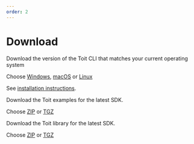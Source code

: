 ```yaml
---
order: 2
---
```


# Download

<Boxes>
<Box title="Toit CLI">

Download the version of the Toit CLI that matches your current operating system

Choose [Windows](https://archive.toit.io/cli/latest/windows/installer), [macOS](https://archive.toit.io/cli/latest/darwin) or [Linux](https://archive.toit.io/cli/latest/linux)

See [installation instructions](../installation).

</Box> 

<Box title="Toit Examples">

Download the Toit examples for the latest SDK. 

Choose [ZIP](https://archive.toit.io/sdk/latest/examples/windows) or [TGZ](https://archive.toit.io/sdk/latest/examples/linux)

</Box>

<Box title="Toit SDK Library">

Download the Toit library for the latest SDK. 

Choose [ZIP](https://archive.toit.io/sdk/latest/lib/windows) or [TGZ](https://archive.toit.io/sdk/latest/lib/linux)

</Box>
</Boxes>

